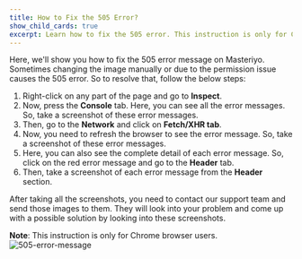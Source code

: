 ```yaml
---
title: How to Fix the 505 Error?
show_child_cards: true
excerpt: Learn how to fix the 505 error. This instruction is only for Chrome browser users.
---
```

Here, we'll show you how to fix the 505 error message on Masteriyo. Sometimes changing the image manually or due to the permission issue causes the 505 error. So to resolve that, follow the below steps:

1. Right-click on any part of the page and go to **Inspect**.
2. Now, press the **Console** tab. Here, you can see all the error messages. So, take a screenshot of these error messages.
3. Then, go to the **Network** and click on **Fetch/XHR tab**.
4. Now, you need to refresh the browser to see the error message. So, take a screenshot of these error messages.
5. Here, you can also see the complete detail of each error message. So, click on the red error message and go to the **Header** tab.
6. Then, take a screenshot of each error message from the **Header** section.

After taking all the screenshots, you need to contact our support team and send those images to them. They will look into your problem and come up with a possible solution by looking into these screenshots. 

**Note**: This instruction is only for Chrome browser users.
![505-error-message](https://user-images.githubusercontent.com/24367265/185088109-c4c01891-4580-4b40-b265-4742e251dd99.gif)
